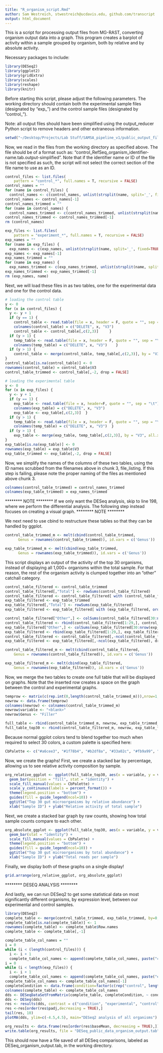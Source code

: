 ```yaml
---
title: "R_organism_script.Rmd"
author: Sam Westreich, stwestreich@ucdavis.edu, github.com/transcript
output: html_document
---
```


This is a script for processing output files from MG-RAST, converting organism output data into a graph.  This program creates a barplot of activity within a sample grouped by organism, both by relative and by absolute activity.

Necessary packages to include:

```r
library(DESeq2)
library(ggplot2)
library(gridExtra)
library(scales)
library(reshape)
library(knitr)
```

Before starting this script, please adjust the following parameters.  The working directory should contain both the experimental sample files (designated by "exp_<filename>") and the control sample files (designated by "control_<filename>").  

Note: all output files should have been simplified using the output_reducer Python script to remove headers and other extraneous information. 

```r
setwd("~/Desktop/Projects/Lab Stuff/SAMSA_pipeline_v1/public_output_files/public_files_ready_for_R/organism/")
```

Now, we read in the files from the working directory as specified above.  The file should be of a format such as:
"control_RefSeq_organism_identifier-name.tab.output-simplified".
Note that if the identifier name or ID of the file is not specified as such, the script will not select the correct section of the file name to use as an ID.

```r
control_files <- list.files(
    pattern = "control_*", full.names = T, recursive = FALSE)
control_names = ""
for (name in control_files) {
  control_names <- c(control_names, unlist(strsplit(name, split='_', fixed=TRUE))[2])} #change the "2" to a different part of the name if not following standard naming conventions as above
control_names <- control_names[-1]
control_names_trimmed = ""
for (name in control_names) {
  control_names_trimmed <- c(control_names_trimmed, unlist(strsplit(name, split='.', fixed=TRUE))[1])}
control_names_trimmed <- control_names_trimmed[-1]
rm (control_names)

exp_files <- list.files(
    pattern = "experiment_*", full.names = T, recursive = FALSE)
exp_names = ""
for (name in exp_files) {
  exp_names <- c(exp_names, unlist(strsplit(name, split='_', fixed=TRUE))[2])} #again, change 2 if non-standard file names are used
exp_names <- exp_names[-1]
exp_names_trimmed = ""
for (name in exp_names) {
  exp_names_trimmed <- c(exp_names_trimmed, unlist(strsplit(name, split='.', fixed=TRUE))[1])}
exp_names_trimmed <- exp_names_trimmed[-1]
rm (exp_names, name)
```

Next, we will load these files in as two tables, one for the experimental data and one for the control data.

```r
# loading the control table
y <- 0
for (x in control_files) {
  y <- y + 1
  if (y == 1) {
    control_table <- read.table(file = x, header = F, quote = "", sep = "\t")
    colnames(control_table) = c("DELETE", x, "V3")
    control_table <- control_table[,c(2,3)]     }
  if (y > 1) {
    temp_table <- read.table(file = x, header = F, quote = "", sep = "\t")
    colnames(temp_table) = c("DELETE", x, "V3")    }
  if (y > 1) {
    control_table <- merge(control_table, temp_table[,c(2,3)], by = "V3", all.x = T)  }
}
control_table[is.na(control_table)] <- 0
rownames(control_table) = control_table$V3
control_table_trimmed <- control_table[,-2, drop = FALSE]

# loading the experimental table
y <- 0
for (x in exp_files) {
  y <- y + 1
  if (y == 1) {
    exp_table <- read.table(file = x, header=F, quote = "", sep = "\t")
    colnames(exp_table) = c("DELETE", x, "V3")
    exp_table <- exp_table[,c(2,3)]  }
  if (y > 1) {
    temp_table <- read.table(file = x, header = F, quote = "", sep = "\t")
    colnames(temp_table) = c("DELETE", x, "V3")  }
  if (y > 1) {
    exp_table <- merge(exp_table, temp_table[,c(2,3)], by = "V3", all.x = T)  }
}
exp_table[is.na(exp_table)] <- 0
rownames(exp_table) = exp_table$V3
exp_table_trimmed <- exp_table[,-2, drop = FALSE]
```

Now, we simplify the names of the columns of these two tables, using the ID names scrubbed from the filenames above in chunk 3, file_listing.  If this step is failing, please note the proper naming of the files as mentioned above chunk 3.

```r
colnames(control_table_trimmed) = control_names_trimmed
colnames(exp_table_trimmed) = exp_names_trimmed
```

******** NOTE ******** 
If we only want the DESeq analysis, skip to line 198, where we perform the differential analysis.  The following step instead focuses on creating a visual graph.
******** NOTE ******** 

We next need to use cbind to restructure these tables so that they can be handled by ggplot.

```r
control_table_trimmed_m <- melt(cbind(control_table_trimmed, 
      Genus = rownames(control_table_trimmed)), id.vars = c('Genus'))

exp_table_trimmed_m <- melt(cbind(exp_table_trimmed, 
      Genus = rownames(exp_table_trimmed)), id.vars = c('Genus'))
```

This script displays an output of the activity of the top 30 organisms, instead of displaying all 1,000+ organisms within the total sample.  For that reason, the rest of the organism activity is clumped together into an "other" catchall category.

```r
control_table_filtered <- control_table_trimmed
control_table_filtered[,"Total"] <- rowSums(control_table_filtered)
control_table_filtered <- control_table_filtered[ with (control_table_filtered, order(-Total)), ]
exp_table_filtered <- exp_table_trimmed
exp_table_filtered[,"Total"] <- rowSums(exp_table_filtered)
exp_table_filtered <- exp_table_filtered[ with (exp_table_filtered, order(-Total)), ]

control_table_filtered["Other",] <- colSums(control_table_filtered[30:nrow(control_table_filtered),])
control_table_filtered <- rbind(control_table_filtered[1:29,], control_table_filtered[nrow(control_table_filtered),])
exp_table_filtered["Other",] <- colSums(exp_table_filtered[30:nrow(exp_table_filtered),])
exp_table_filtered <- rbind(exp_table_filtered[1:29,], exp_table_filtered[nrow(exp_table_filtered),])
control_table_filtered <- control_table_filtered[,-ncol(control_table_filtered), drop = FALSE]
exp_table_filtered <- exp_table_filtered[,-ncol(exp_table_filtered), drop = FALSE]

control_table_filtered_m <- melt(cbind(control_table_filtered,
    Genus = rownames(control_table_filtered)), id.vars = c('Genus'))

exp_table_filtered_m <- melt(cbind(exp_table_filtered, 
    Genus = rownames(exp_table_filtered)), id.vars = c('Genus'))
```

Now, we merge the two tables to create one full table that will be displayed on graphs.  Note that the inserted row creates a space on the graph between the control and experimental graphs.

```r
temprow <- matrix(c(rep.int(0,length(control_table_trimmed_m))),nrow=1,ncol=length(control_table_trimmed_m))
newrow <- data.frame(temprow)
colnames(newrow) <- colnames(control_table_trimmed_m)
newrow$variable <- "<blank>"
newrow$Genus <- "Filler"

full_table <- rbind(control_table_trimmed_m, newrow, exp_table_trimmed_m)
full_table_top30 <- rbind(control_table_filtered_m, newrow, exp_table_filtered_m)
```

Because normal ggplot colors tend to blend together too much when required to select 30 colors, a custom palette is specified here:

```r
CbPalette <- c("#a6cee3", "#1f78b4", "#b2df8a", "#33a02c", "#fb9a99", "#e31a1c", "#fdbf6f", "#ff7f00", "#cab2d6", "#6a3d9a", "#ffff99", "#b15928", "#8dd3c7",  "#ffffb3",  "#bebada",  "#fb8072",  "#80b1d3",  "#fdb462",  "#b3de69", "#fccde5",  "#d9d9d9",  "#bc80bd",  "#ccebc5",  "#ffed6f", "#e41a1c",  "#377eb8", "#4daf4a",  "#984ea3",  "#ff7f00", "#ffff33",  "#a65628",  "#f781bf", "#999999", "#000000", "#a6cee4", "#1f78b5", "#b2df8b")
```

Now, we create the graphs!  First, we create a stacked bar by percentage, allowing us to see relative activity composition by sample. 

```r
org_relative_ggplot <- ggplot(full_table_top30, aes(x = variable, y = value, fill = Genus)) +
  geom_bar(position = "fill", stat = "identity") +
  scale_fill_manual(values = CbPalette) +
  scale_y_continuous(labels = percent_format()) +
  theme(legend.position = "bottom") +
  guides(fill = guide_legend(ncol=10)) +
  ggtitle("Top 30 gut microorganisms by relative abundance") +
  xlab("Sample ID") + ylab("Relative activity of total sample")
```

Next, we create a stacked bar graph by raw counts, showing how total sample counts compare to each other.

```r
org_absolute_ggplot <- ggplot(full_table_top30, aes(x = variable, y = value, fill = Genus)) +
  geom_bar(stat = "identity") +
  scale_fill_manual(values = CbPalette) +
  theme(legend.position = "bottom") +
  guides(fill = guide_legend(ncol=10)) +
  ggtitle("Top 30 gut microorganisms by total abundance") +
  xlab("Sample ID") + ylab("Total reads per sample")
```

Finally, we display both of these graphs on a single display!

```r
grid.arrange(org_relative_ggplot, org_absolute_ggplot)
```

******** DESEQ ANALYSIS ******** 

And lastly, we can run DESeq2 to get some statistical data on most significantly different organisms, by expression level, between our experimental and control samples.

```r
library(DESeq2)
complete_table <- merge(control_table_trimmed, exp_table_trimmed, by=0, all = TRUE)
complete_table[is.na(complete_table)] <- 1
rownames(complete_table) <- complete_table$Row.names
complete_table <- complete_table[,-1]

complete_table_col_names = ""
i = 0
while (i < (length(control_files))) {
  i <- i + 1
  complete_table_col_names <- append(complete_table_col_names, paste("control", as.character(i), sep = ""))  }
i = 0
while (i < length(exp_files)) {
  i <- i + 1
  complete_table_col_names <- append(complete_table_col_names, paste("experimental", as.character(i), sep = ""))  }
complete_table_col_names <- complete_table_col_names[-1]
completeCondition <- data.frame(condition=factor(c(rep("control", length(control_files)), rep("experimental", length(exp_files)))))
colnames(complete_table) <- complete_table_col_names
dds <- DESeqDataSetFromMatrix(complete_table, completeCondition, ~ condition)
dds <- DESeq(dds)
res <- results(dds, contrast = c("condition", "experimental", "control"))
res <-res[order(res$padj,decreasing = TRUE),]
tail(res, 10)
plotMA(dds, ylim=c(-4.5,4.5), main="DESeq2 analysis of all organisms")

org_results <- data.frame(res[order(res$baseMean, decreasing = TRUE),])
write.table(org_results, file = "DESeq_public_data_organism_output.tab", append = FALSE, quote = FALSE, sep = "\t", row.names = TRUE, col.names = TRUE)

```

This should now have a file saved of all DESeq comparisons, labeled as DESeq_organism_output.tab, in the working directory.
